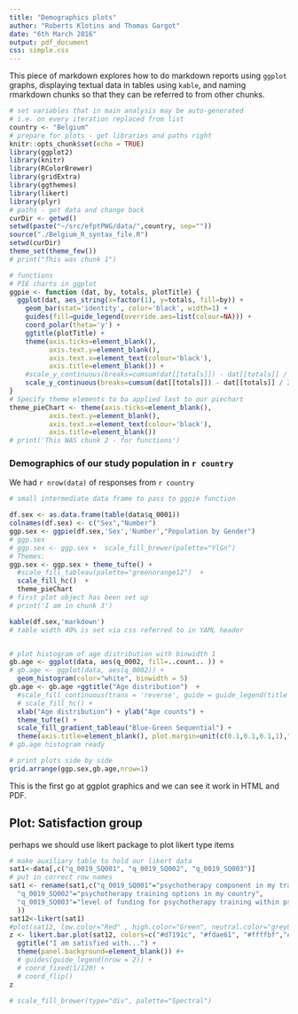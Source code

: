 ```yaml
---
title: "Demographics plots"
author: "Roberts Klotins and Thomas Gargot"
date: "6th March 2016"
output: pdf_document
css: simple.css
---
```


This piece of markdown explores how to do markdown reports using `ggplot` graphs, displaying textual data in tables using `kable`, and naming rmarkdown chunks so that they can be referred to from other chunks.

```r
# set variables that in main analysis may be auto-generated
# i.e. on every iteration replaced from list
country <- "Belgium"
# prepare for plots - get libraries and paths right
knitr::opts_chunk$set(echo = TRUE)
library(ggplot2)
library(knitr)
library(RColorBrewer)
library(gridExtra)
library(ggthemes)
library(likert)
library(plyr)
# paths - get data and change back
curDir <- getwd()
setwd(paste("~/src/efptPWG/data/",country, sep=""))
source("./Belgium_R_syntax_file.R")
setwd(curDir)
theme_set(theme_few())
# print("This was chunk 1")
```


```r
# functions
# PIE charts in ggplot
ggpie <- function (dat, by, totals, plotTitle) {
  ggplot(dat, aes_string(x=factor(1), y=totals, fill=by)) +
    geom_bar(stat='identity', color='black', width=1) +
    guides(fill=guide_legend(override.aes=list(colour=NA))) + 
    coord_polar(theta='y') +
    ggtitle(plotTitle) +
    theme(axis.ticks=element_blank(),
          axis.text.y=element_blank(),
          axis.text.x=element_text(colour='black'),
          axis.title=element_blank()) +
    #scale_y_continuous(breaks=cumsum(dat[[totals]]) - dat[[totals]] / 2, labels=dat[[by]])
    scale_y_continuous(breaks=cumsum(dat[[totals]]) - dat[[totals]] / 2, labels=c("F","M"))
}
# Specify theme elements to ba applied last to our piechart
theme_pieChart <- theme(axis.ticks=element_blank(),
          axis.text.y=element_blank(),
          axis.text.x=element_text(colour='black'),
          axis.title=element_blank())
# print('This WAS chunk 2 - for functions')
```

### Demographics of our study population in `r country`

We had `r nrow(data)` of responses from `r country`


```r

# small intermediate data frame to pass to ggpie function

df.sex <- as.data.frame(table(data$q_0001))
colnames(df.sex) <- c("Sex","Number")
ggp.sex <- ggpie(df.sex,'Sex','Number',"Population by Gender")
# ggp.sex
# ggp.sex <- ggp.sex +  scale_fill_brewer(palette="YlGn")
# Themes:
ggp.sex <- ggp.sex + theme_tufte() + 
  #scale_fill_tableau(palette="greenorange12")  + 
  scale_fill_hc()  + 
  theme_pieChart
# first plot object has been set up
# print('I am in chunk 3')

kable(df.sex,'markdown')
# table width 40% is set via css referred to in YAML header


# plot histogram of age distribution with binwidth 1
gb.age <- ggplot(data, aes(q_0002, fill=..count.. )) + 
# gb.age <- ggplot(data, aes(q_0002)) + 
  geom_histogram(color="white", binwidth = 5)
gb.age <- gb.age +ggtitle("Age distribution")  +
  #scale_fill_continuous(trans = 'reverse', guide = guide_legend(title = "Nr.")) +
  # scale_fill_hc() +
  xlab("Age distribution") + ylab("Age counts") +
  theme_tufte() + 
  scale_fill_gradient_tableau("Blue-Green Sequential") +
  theme(axis.title=element_blank(), plot.margin=unit(c(0.1,0.1,0.1,1),"cm"))
# gb.age histogram ready

# print plots side by side
grid.arrange(ggp.sex,gb.age,nrow=1)
```

This is the first go at ggplot graphics and we can see it work in HTML and PDF. 

## Plot: Satisfaction group
perhaps we should use likert package to plot likert type items

```r
# make auxiliary table to hold our likert data
sat1<-data[,c("q_0019_SQ001", "q_0019_SQ002", "q_0019_SQ003")]
# put in correct row names
sat1 <- rename(sat1,c("q_0019_SQ001"="psychotherapy component in my training programme",
  "q_0019_SQ002"="psychotherapy training options in my country",
  "q_0019_SQ003"="level of funding for psychotherapy training within psychiatry in my country"
  ))
sat12<-likert(sat1) 
#plot(sat12, low.color="Red" , high.color="Green", neutral.color="grey80") 
z <- likert.bar.plot(sat12, colors=c("#d7191c", "#fdae61", "#ffffbf","#abdda4","#2b83ba"),  wrap=25, text.size = 3.1, centered = FALSE, legend.position = "right") + 
  ggtitle("I am satisfied with...") +
  theme(panel.background=element_blank()) #+
  # guides(guide_legend(nrow = 2)) +
  # coord_fixed(1/120) + 
  # coord_flip()
z

# scale_fill_brewer(type="div", palette="Spectral")
```